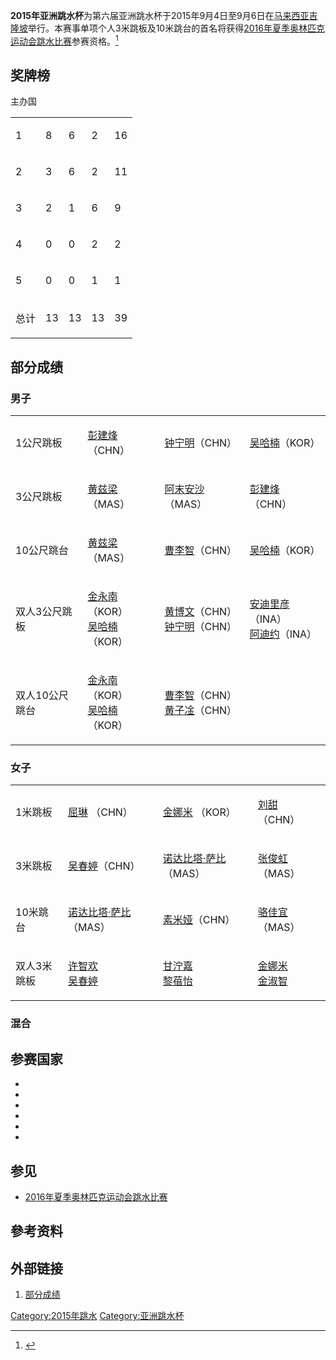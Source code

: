 '''2015年亚洲跳水杯'''为第六届亚洲跳水杯于2015年9月4日至9月6日在[[马来西亚|马来西亚]][[吉隆坡|吉隆坡]]举行。本赛事单项个人3米跳板及10米跳台的首名将获得[[2016年夏季奥林匹克运动会跳水比赛|2016年夏季奥林匹克运动会跳水比赛]]参赛资格。<ref>{{cite web|title=第六届亚洲跳水杯|url=http://asiaswimmingfederation.org/newsview.php?newsid=91|access-date=2015-10-01|archive-url=https://web.archive.org/web/20160914000218/http://asiaswimmingfederation.org/newsview.php?newsid=91|archive-date=2016-09-14|dead-url=yes}}</ref>

==奖牌榜==
{{colorbox|#ccccff| <nowiki>*</nowiki> }} 主办国
{| {{RankedMedalTable|nation-width=200px}}
|-
|1||align=left|{{CHN}}||8||6||2||16
|- bgcolor=#ccccff
|2||align=left|{{MAS}}||3||6||2||11
|-
|3||align=left|{{KOR}}||2||1||6||9
|-
|4||align=left|{{INA}}||0||0||2||2
|-
|5||align=left|{{MAC}}||0||0||1||1
|-
!colspan=2| 总计 || 13 || 13 || 13 || 39
|}

==部分成绩==
===男子===
{| {{MedalistTable|type=项目}}
|-
| 1公尺跳板
| {{flagicon|CHN}} [[彭建烽|彭建烽]]（CHN）
| {{flagicon|CHN}} [[钟宁明|钟宁明]]（CHN）
| {{flagicon|KOR}} [[吴哈楠|吴哈楠]]（KOR）
|-
| 3公尺跳板
| {{flagicon|MAS}} [[黄兹梁|黄兹梁]]（MAS）
| {{flagicon|MAS}} [[阿末安沙·阿兹曼|阿末安沙]]（MAS）
| {{flagicon|CHN}} [[彭建烽|彭建烽]]（CHN）
|-
| 10公尺跳台
| {{flagicon|MAS}} [[黄兹梁|黄兹梁]]（MAS）
| {{flagicon|CHN}} [[曹李智|曹李智]]（CHN）
| {{flagicon|KOR}} [[吴哈楠|吴哈楠]]（KOR）
|-
| 双人3公尺跳板
| {{flagicon|KOR}} [[金永南|金永南]]（KOR）<br/>{{flagicon|KOR}} [[吴哈楠|吴哈楠]]（KOR）
| {{flagicon|CHN}} [[黄博文|黄博文]]（CHN）<br/>{{flagicon|CHN}} [[钟宁明|钟宁明]]（CHN）
| {{flagicon|INA}} [[安迪里彦|安迪里彦]]（INA）<br/>{{flagicon|INA}} [[阿迪约|阿迪约]]（INA）
|-
| 双人10公尺跳台
| {{flagicon|KOR}} [[金永南|金永南]]（KOR）<br/>{{flagicon|KOR}} [[吴哈楠|吴哈楠]]（KOR）
| {{flagicon|CHN}} [[曹李智|曹李智]]（CHN）<br/>{{flagicon|CHN}} [[黄子凎|黄子凎]]（CHN）
| {{flagicon|INA}} <br/>{{flagicon|INA}} 
|}

===女子===
{| {{MedalistTable|type=项目}}
|-
| 1米跳板
| {{flagicon|CHN}} [[屈琳|屈琳]] （CHN） 
| {{flagicon|KOR}} [[金娜米|金娜米]] （KOR）
| {{flagicon|CHN}} [[刘甜|刘甜]] （CHN）
|-
| 3米跳板
| {{flagicon|CHN}} [[吴春婷|吴春婷]]（CHN）
| {{flagicon|MAS}} [[诺达比塔·萨比|诺达比塔·萨比]]（MAS）
| {{flagicon|MAS}} [[张俊虹|张俊虹]]（MAS）
|-
| 10米跳台
| {{flagicon|MAS}} [[诺达比塔·萨比|诺达比塔·萨比]]（MAS）
| {{flagicon|CHN}} [[素米娅|素米娅]]（CHN）
| {{flagicon|MAS}} [[骆佳宜|骆佳宜]]（MAS）
|-
| 双人3米跳板
| {{flagicon|CHN}} [[许智欢|许智欢]]<br/>{{flagicon|CHN}} [[吴春婷|吴春婷]]
| {{flagicon|MAS}} [[甘泞嘉|甘泞嘉]]<br/>{{flagicon|MAS}} [[黎蓓怡|黎蓓怡]] 
| {{flagicon|KOR}} [[金娜米|金娜米]]<br/>{{flagicon|KOR}} [[金淑智|金淑智]] 
|}

===混合===

==参赛国家==
* {{CHN}}
* {{INA}}
* {{JPN}}
* {{KOR}}
* {{MAC}}
* {{MAS}}

==参见==
* [[2016年夏季奥林匹克运动会跳水比赛|2016年夏季奥林匹克运动会跳水比赛]]
==參考资料==
{{reflist}}

==外部链接==
# [https://archive.is/20151001123111/http://www.daliulian.net/cat101/node576429 部分成绩]

[[Category:2015年跳水|Category:2015年跳水]]
[[Category:亚洲跳水杯|Category:亚洲跳水杯]]